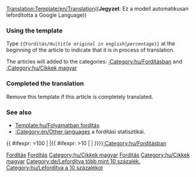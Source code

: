 <noinclude>[[Translation:Template/en/Translation]]</noinclude><noinclude>(('''Jegyzet''': Ez a modell automatikusan lefordította a Google Language))
</noinclude>{{en/Ambox| type  = style
| image = en/Translation.png
| text  = <strong>Ez a cikk fordítása az eredeti angol nyelven: <includeonly>[{{SERVER}}{{localurl:{{NAMESPACE}}:{{{1}}}|action=view}} {{{1}}}]</includeonly><noinclude>{{{1}}}</noinclude>.</strong><br/>
<div style="font-size: 90%">
Százalék: {{{2|0}}}% kb<br/>
Kérem, segítsen javítása azáltal, [{{SERVER}}{{localurl:{{NAMESPACE}}:{{PAGENAME}}|action=edit}} megfogalmazásában].
</div><div style="font-size: 80%">
* Használja a [[en/Wiki/Manual of Style|Manual of Style]] a helyes változat.
* Ne feledje, hogy távolítsa el ezt a sablont, ha a cikk helyesen fordították.</div>
}}<noinclude>

=== Using the template ===
Type <code><nowiki>{{</nowiki>Fordítás/Hu|''title original in english''|''percentage''<nowiki>}}</nowiki></code> at the beginning of the article to indicate that it is in process of translation.

The articles will added to the categories: [[:Category:hu/Fordításban]] and [[:Category:hu/Cikkek magyar]]

=== Completed the translation===
Remove this template if this article is completely translated.

=== See also===
*[[Template:hu/Folyamatban fordítás]]
*[[:Category:en/Other languages]] a fordítási statisztikái.

[[Category:hu/Sablonok|Fordítás]]
[[Category:hu/Üzenet dobozok|Fordítás]]
[[Category:hu/Cikkek magyar]]
[[Category:hu/Fordítás|Fordítás]]

</noinclude><includeonly>{{ #ifexpr: {{{2|0}}}=100 | |[[Category:hu/Cikkek magyar]]{{ #ifexpr: {{{2|0}}}>10 | [[Category:de/Lefordítva több mint 10 százalék.]] | [[Category:hu/Lefordítva a 10 százalékot]]}}}}[[:Category:hu/Fordításban]]</includeonly>